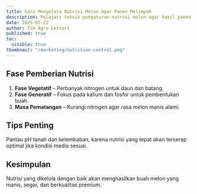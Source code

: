 ```yaml
---
title: Cara Mengelola Nutrisi Melon Agar Panen Melimpah
description: Pelajari teknik pengaturan nutrisi melon agar hasil panen berkualitas tinggi dan melimpah.
date: 2025-07-22
author: Tim Agro Lestari
published: true
toc:
  visible: true
thumbnail: "/marketing/nutrition-control.png"
---
```


## Fase Pemberian Nutrisi

1. **Fase Vegetatif** – Perbanyak nitrogen untuk daun dan batang.
2. **Fase Generatif** – Fokus pada kalium dan fosfor untuk pembentukan buah.
3. **Masa Pematangan** – Kurangi nitrogen agar rasa melon manis alami.

## Tips Penting

Pantau pH tanah dan kelembaban, karena nutrisi yang tepat akan terserap optimal jika kondisi media sesuai.

## Kesimpulan

Nutrisi yang dikelola dengan baik akan menghasilkan buah melon yang manis, segar, dan berkualitas premium.
